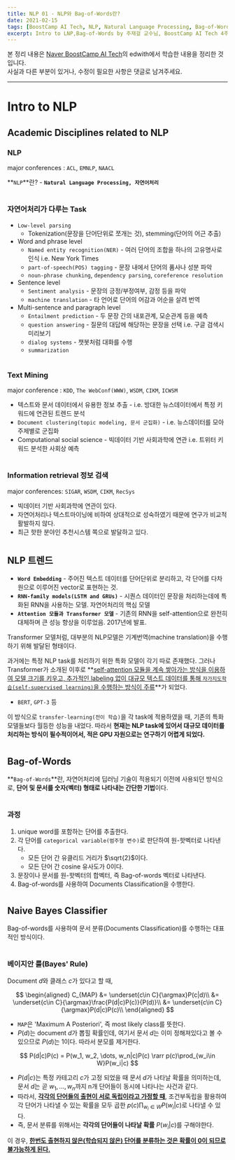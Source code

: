 ```yaml
---
title: NLP 01 - NLP와 Bag-of-Words란?
date: 2021-02-15
tags: [BoostCamp AI Tech, NLP, Natural Language Processing, Bag-of-Words]
excerpt: Intro to LNP,Bag-of-Words by 주재걸 교수님, BoostCamp AI Tech 4주차
---
```

본 정리 내용은 [Naver BoostCamp AI Tech](https://boostcamp.connect.or.kr/)의 edwith에서 학습한 내용을 정리한 것입니다.  
사실과 다른 부분이 있거나, 수정이 필요한 사항은 댓글로 남겨주세요.

---

# Intro to NLP

## Academic Disciplines related to NLP

### NLP

major conferences :  `ACL`, `EMNLP`, `NAACL`

**`NLP`**란? - **`Natural Language Processing, 자연어처리`**
#
### 자연어처리가 다루는 Task

- `Low-level parsing`
    - Tokenization(문장을 단어단위로 쪼개는 것), stemming(단어의 어근 추출)
- Word and phrase level
    - `Named entity recognition(NER)` - 여러 단어의 조합을 하나의 고유명사로 인식 i.e. New York Times
    - `part-of-speech(POS) tagging` - 문장 내에서 단어의 품사나 성분 파악
    - `noun-phrase chunking`, `dependency parsing`, `coreference resolution`
- Sentence level
    - `Sentiment analysis` - 문장의 긍정/부정여부, 감정 등을 파악
    - `machine translation` - 타 언어로 단어의 어감과 어순을 살려 번역
- Multi-sentence and paragraph level
    - `Entailment prediction` - 두 문장 간의 내포관계, 모순관계 등을 예측
    - `question answering` - 질문의 대답에 해당하는 문장을 선택 i.e. 구글 검색시 미리보기
    - `dialog systems` - 챗봇처럼 대화를 수행
    - `summarization`
#
### Text Mining

major conference : `KDD`, `The WebConf(WWW)`, `WSDM`, `CIKM`, `ICWSM`

- 텍스트와 문서 데이터에서 유용한 정보 추출 - i.e. 방대한 뉴스데이터에서 특정 키워드에 연관된 트렌드 분석
- `Document clustering(topic modeling, 문서 군집화)` - i.e. 뉴스데이터를 모아 주제별로 군집화
- Computational social science - 빅데이터 기반 사회과학에 연관 i.e. 트위터 키워드 분석한 사회상 예측
#
### Information retrieval 정보 검색

major conferences: `SIGAR`, `WSDM`, `CIKM`, `RecSys`

- 빅데이터 기반 사회과학에 연관이 있다.
- 자연어처리나 텍스트마이닝에 비하여 상대적으로 성숙하였기 때문에 연구가 비교적 활발하지 않다.
- 최근 핫한 분야인 추천시스템 쪽으로 발달하고 있다.
#
## NLP 트렌드

- **`Word Embedding`** - 주어진 텍스트 데이터를 단어단위로 분리하고, 각 단어를 다차원으로 이루어진 vector로 표현하는 것.
- **`RNN-family models(LSTM and GRUs)`** - 시퀀스 데이터인 문장을 처리하는데에 특화된 RNN을 사용하는 모델. 자연어처리의 핵심 모델
- **`Attention 모듈과 Transformer 모델`** - 기존의 RNN을 self-attention으로 완전히 대체하며 큰 성능 향상을 이루었음. 2017년에 발표.

Transformer 모델처럼, 대부분의 NLP모델은 기계번역(machine translation)을 수행하기 위해 발달된 형태이다.

과거에는 특정 NLP task를 처리하기 위한 특화 모델이 각기 따로 존재했다. 그러나 Transformer가 소개된 이후로 **<U>self-attention 모듈을 계속 쌓아가는 방식을 이용하여 모델 크기를 키우고, 추가적인 labeling 없이 대규모 텍스트 데이터를 통해 `자가지도학습(self-supervised learning)`을 수행하는 방식이 주류</U>**가 되었다.

- `BERT`, `GPT-3` 등

이 방식으로 `transfer-learning(전이 학습)`을 각 task에 적용하였을 때, 기존의 특화 모델들보다 월등한 성능을 내었다.  따라서 **현재는 NLP task에 있어서 대규모 데이터를 처리하는 방식이 필수적이어서, 적은 GPU 자원으로는 연구하기 어렵게 되었다.**
#
## Bag-of-Words

**`Bag-of-Words`**란, 자연어처리에 딥러닝 기술이 적용되기 이전에 사용되던 방식으로, **단어 및 문서를 숫자(벡터) 형태로 나타내는 간단한 기법**이다.
#
### 과정

1. unique word를 포함하는 단어를 추출한다.
2. 각 단어를 `categorical variable(범주형 변수)`로 판단하여 원-핫벡터로 나타낸다.
    - 모든 단어 간 유클리드 거리가 $\sqrt{2}$이다.
    - 모든 단어 간 cosine 유사도가 0이다.
3. 문장이나 문서를 원-핫벡터의 합벡터, 즉 Bag-of-words 벡터로 나타낸다.
4. Bag-of-words를 사용하여 Documents Classification을 수행한다.
#
## Naive Bayes Classifier

Bag-of-words를 사용하여 문서 분류(Documents Classification)를 수행하는 대표적인 방식이다.
#
### 베이지안 룰(Bayes' Rule)

Document $d$와 클래스 $c$가 있다고 할 때,

$$
\begin{aligned}
C_{MAP} &= \underset{c\in C}{\argmax}P(c|d)\\
&= \underset{c\in C}{\argmax}\frac{P(d|c)P(c)}{P(d)}\\
&= \underset{c\in C}{\argmax}P(d|c)P(c)\\
\end{aligned}
$$

- `MAP`은 'Maximum A Posteriori', 즉 most likely class를 뜻한다.
- $P(d)$는 document $d$가 뽑힐 확률인데, 여기서 문서 $d$는 이미 정해져있다고 볼 수 있으므로  $P(d)$는 1이다. 따라서 분모를 제거한다.

$$
P(d|c)P(c) = P(w_1, w_2, \dots, w_n|c)P(c) \rarr p(c)\prod_{w_i\in W}P(w_i|c)
$$

- $P(d|c)$는 특정 카테고리 $c$가 고정 되었을 때 문서 $d$가 나타날 확률을 의미하는데, 문서 $d$는 곧 $w_1,\dots,w_n$까지 n개 단어들이 동시에 나타나는 사건과 같다.
- 따라서, **<U>각각의 단어들의 출현이 서로 독립이라고 가정할 때</U>**, 조건부독립을 활용하여 각 단어가 나타낼 수 있는 확률을 모두 곱한 $p(c)\prod_{w_i\in W}P(w_i|c)$로 나타낼 수 있다.
- 즉, 문서 분류를 위해서는 **각각의 단어들이 나타날 확률** $P(w_i|c)$를 구해야한다.

이 경우, **<U>한번도 출현하지 않은(학습되지 않은) 단어를 분류하는 것은 확률이 0이 되므로 불가능하게 된다.</U>**